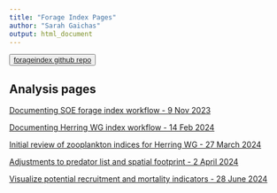 ```yaml
---
title: "Forage Index Pages"
author: "Sarah Gaichas"
output: html_document
---
```


<button>
    <a href="https://github.com/NOAA-EDAB/forageindex"> forageindex github repo </a>
</button>


<!-- ADD LINKS BELOW, note, using the RMD link syntax will open the presentation in the same tab, which is annoying. Use the html with the "_blank" to fix that behavior -->

## Analysis pages
 

<a href="https://noaa-edab.github.io/forageindex/SOEforageindex.html" target="_blank"> Documenting SOE forage index workflow - 9 Nov 2023 </a>

<a href="https://noaa-edab.github.io/forageindex/HerringWGindex.html" target="_blank"> Documenting Herring WG index workflow - 14 Feb 2024 </a>

<a href="https://noaa-edab.github.io/forageindex/ZooplanktonOverview.html" target="_blank"> Initial review of zooplankton indices for Herring WG - 27 March 2024 </a>

<a href="https://noaa-edab.github.io/forageindex/HerringWGindex_footprint.html" target="_blank"> Adjustments to predator list and spatial footprint - 2 April 2024 </a>

<a href="https://noaa-edab.github.io/forageindex/PossibleESPindicators.html" target="_blank"> Visualize potential recruitment and mortality indicators - 28 June 2024 </a>

